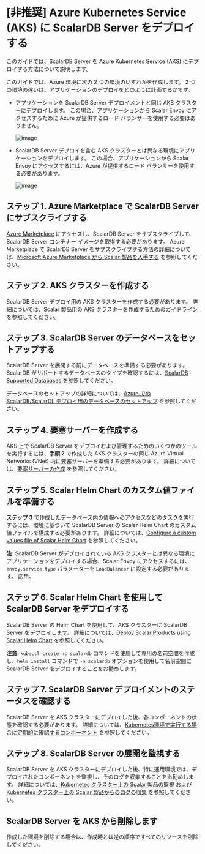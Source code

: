 # [非推奨] Azure Kubernetes Service (AKS) に ScalarDB Server をデプロイする


<TranslationBanner />

このガイドでは、ScalarDB Server を Azure Kubernetes Service (AKS) にデプロイする方法について説明します。

このガイドでは、Azure 環境に次の 2 つの環境のいずれかを作成します。 2 つの環境の違いは、アプリケーションのデプロイをどのように計画するかです。

* アプリケーションを ScalarDB Server デプロイメントと同じ AKS クラスターにデプロイします。 この場合、アプリケーションから Scalar Envoy にアクセスするために Azure が提供するロード バランサーを使用する必要はありません。
  
  ![image](./images/png/AKS_ScalarDB_Server_App_In_Cluster.drawio.png)  

* ScalarDB Server デプロイを含む AKS クラスターとは異なる環境にアプリケーションをデプロイします。 この場合、アプリケーションから Scalar Envoy にアクセスするには、Azure が提供するロード バランサーを使用する必要があります。

  ![image](./images/png/AKS_ScalarDB_Server_App_Out_Cluster.drawio.png)  

## ステップ 1. Azure Marketplace で ScalarDB Server にサブスクライブする

[Azure Marketplace](https://azuremarketplace.microsoft.com/en/marketplace/apps/scalarinc.scalardb) にアクセスし、ScalarDB Server をサブスクライブして、ScalarDB Server コンテナー イメージを取得する必要があります。 Azure Marketplace で ScalarDB Server をサブスクライブする方法の詳細については、[Microsoft Azure Marketplace から Scalar 製品を入手する](AzureMarketplaceGuide.mdx#microsoft-azure-marketplace-から-scalar-製品を入手する) を参照してください。

## ステップ 2. AKS クラスターを作成する

ScalarDB Server デプロイ用の AKS クラスターを作成する必要があります。 詳細については、[Scalar 製品用の AKS クラスターを作成するためのガイドライン](CreateAKSClusterForScalarProducts.mdx) を参照してください。

## ステップ 3. ScalarDB Server のデータベースをセットアップする

ScalarDB Server を展開する前にデータベースを準備する必要があります。 ScalarDB がサポートするデータベースのタイプを確認するには、[ScalarDB Supported Databases](https://github.com/scalar-labs/scalardb/blob/master/docs/scalardb-supported-databases.mdx) を参照してください。

データベースのセットアップの詳細については、[Azure での ScalarDB/ScalarDL デプロイ用のデータベースのセットアップ](SetupDatabaseForAzure.mdx) を参照してください。

## ステップ 4. 要塞サーバーを作成する

AKS 上で ScalarDB Server をデプロイおよび管理するためのいくつかのツールを実行するには、**手順 2** で作成した AKS クラスターの同じ Azure Virtual Networks (VNet) 内に要塞サーバーを準備する必要があります。 詳細については、[要塞サーバーの作成](CreateBastionServer.mdx) を参照してください。

## ステップ 5. Scalar Helm Chart のカスタム値ファイルを準備する

**ステップ 3** で作成したデータベース内の情報へのアクセスなどのタスクを実行するには、環境に基づいて ScalarDB Server の Scalar Helm Chart のカスタム値ファイルを構成する必要があります。 詳細については、[Configure a custom values file of Scalar Helm Chart](https://github.com/scalar-labs/helm-charts/blob/main/docs/configure-custom-values-file.mdx) を参照してください。

**注:** ScalarDB Server がデプロイされている AKS クラスターとは異なる環境にアプリケーションをデプロイする場合、Scalar Envoy にアクセスするには、`envoy.service.type` パラメーターを `LoadBalancer` に設定する必要があります。 応用。

## ステップ 6. Scalar Helm Chart を使用して ScalarDB Server をデプロイする

ScalarDB Server の Helm Chart を使用して、AKS クラスターに ScalarDB Server をデプロイします。 詳細については、[Deploy Scalar Products using Scalar Helm Chart](https://github.com/scalar-labs/helm-charts/blob/main/docs/how-to-deploy-scalar-products.mdx) を参照してください。

**注意:** `kubectl create ns scalardb` コマンドを使用して専用の名前空間を作成し、`helm install` コマンドで `-n scalardb` オプションを使用して名前空間に ScalarDB Server をデプロイすることをお勧めします。

## ステップ 7. ScalarDB Server デプロイメントのステータスを確認する

ScalarDB Server を AKS クラスターにデプロイした後、各コンポーネントの状態を確認する必要があります。 詳細については、[Kubernetes環境で実行する場合に定期的に確認するコンポーネント](RegularCheck.mdx) を参照してください。

## ステップ 8. ScalarDB Server の展開を監視する

ScalarDB Server を AKS クラスターにデプロイした後、特に運用環境では、デプロイされたコンポーネントを監視し、そのログを収集することをお勧めします。 詳細については、[Kubernetes クラスター上の Scalar 製品の監視](K8sMonitorGuide.mdx) および[Kubernetes クラスター上の Scalar 製品からのログの収集](K8sLogCollectionGuide.mdx) を参照してください。

## ScalarDB Server を AKS から削除します

作成した環境を削除する場合は、作成時とは逆の順序ですべてのリソースを削除してください。
